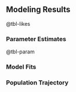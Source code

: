 ## Modeling Results

<!-- Statement about parsimony. -->

<!-- For each of the following subsections, please describe the results for the base model. -->

@tbl-likes

### Parameter Estimates

@tbl-param

### Model Fits

### Population Trajectory






